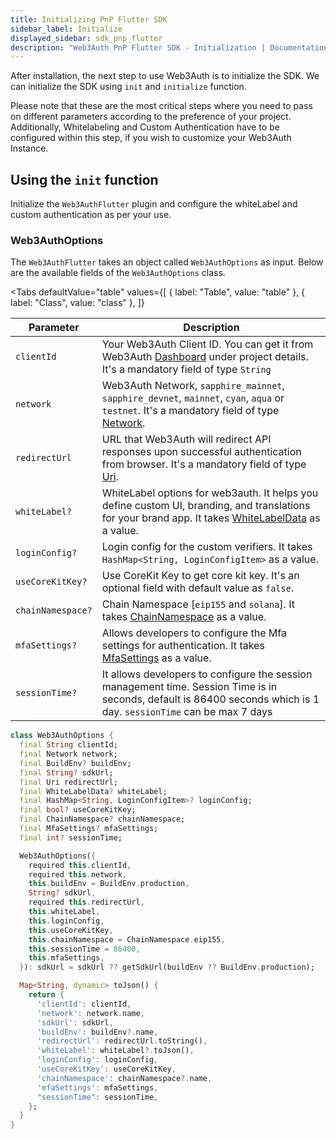 ```yaml
---
title: Initializing PnP Flutter SDK
sidebar_label: Initialize
displayed_sidebar: sdk_pnp_flutter
description: "Web3Auth PnP Flutter SDK - Initialization | Documentation - Web3Auth"
---
```




After installation, the next step to use Web3Auth is to initialize the SDK. We can initialize the
SDK using `init` and `initialize` function.

Please note that these are the most critical steps where you need to pass on different parameters
according to the preference of your project. Additionally, Whitelabeling and Custom Authentication
have to be configured within this step, if you wish to customize your Web3Auth Instance.

## Using the `init` function

Initialize the `Web3AuthFlutter` plugin and configure the whiteLabel and custom authentication as
per your use.

<Initialization />

### Web3AuthOptions

The `Web3AuthFlutter` takes an object called `Web3AuthOptions` as input. Below are the available
fields of the `Web3AuthOptions` class.

<Tabs
  defaultValue="table"
  values={[
    { label: "Table", value: "table" },
    { label: "Class", value: "class" },
  ]}
>

<TabItem value="table">

| Parameter         | Description                                                                                                                                                                                                                                 |
| ----------------- | ------------------------------------------------------------------------------------------------------------------------------------------------------------------------------------------------------------------------------------------- |
| `clientId`        | Your Web3Auth Client ID. You can get it from Web3Auth [Dashboard](https://dashboard.web3auth.io/) under project details. It's a mandatory field of type `String`                                                                            |
| `network`         | Web3Auth Network, `sapphire_mainnet`, `sapphire_devnet`, `mainnet`, `cyan`, `aqua` or `testnet`. It's a mandatory field of type [Network](https://pub.dev/documentation/web3auth_flutter/latest/enums/Network.html).                        |
| `redirectUrl`     | URL that Web3Auth will redirect API responses upon successful authentication from browser. It's a mandatory field of type [Uri](https://api.dart.dev/stable/2.18.0/dart-core/Uri-class.html).                                               |
| `whiteLabel?`     | WhiteLabel options for web3auth. It helps you define custom UI, branding, and translations for your brand app. It takes [WhiteLabelData](https://pub.dev/documentation/web3auth_flutter/latest/input/WhiteLabelData-class.html) as a value. |
| `loginConfig?`    | Login config for the custom verifiers. It takes `HashMap<String, LoginConfigItem>` as a value.                                                                                                                                              |
| `useCoreKitKey?`  | Use CoreKit Key to get core kit key. It's an optional field with default value as `false`.                                                                                                                                                  |
| `chainNamespace?` | Chain Namespace [`eip155` and `solana`]. It takes [ChainNamespace](https://pub.dev/documentation/web3auth_flutter/latest/enums/ChainNamespace.html) as a value.                                                                             |
| `mfaSettings?`    | Allows developers to configure the Mfa settings for authentication. It takes [MfaSettings](https://pub.dev/documentation/web3auth_flutter/latest/input/MfaSettings-class.html) as a value.                                                  |
| `sessionTime?`    | It allows developers to configure the session management time. Session Time is in seconds, default is 86400 seconds which is 1 day. `sessionTime` can be max 7 days                                                                         |

</TabItem>

<TabItem value="class">

```dart
class Web3AuthOptions {
  final String clientId;
  final Network network;
  final BuildEnv? buildEnv;
  final String? sdkUrl;
  final Uri redirectUrl;
  final WhiteLabelData? whiteLabel;
  final HashMap<String, LoginConfigItem>? loginConfig;
  final bool? useCoreKitKey;
  final ChainNamespace? chainNamespace;
  final MfaSettings? mfaSettings;
  final int? sessionTime;

  Web3AuthOptions({
    required this.clientId,
    required this.network,
    this.buildEnv = BuildEnv.production,
    String? sdkUrl,
    required this.redirectUrl,
    this.whiteLabel,
    this.loginConfig,
    this.useCoreKitKey,
    this.chainNamespace = ChainNamespace.eip155,
    this.sessionTime = 86400,
    this.mfaSettings,
  }): sdkUrl = sdkUrl ?? getSdkUrl(buildEnv ?? BuildEnv.production);

  Map<String, dynamic> toJson() {
    return {
      'clientId': clientId,
      'network': network.name,
      'sdkUrl': sdkUrl,
      'buildEnv': buildEnv?.name,
      'redirectUrl': redirectUrl.toString(),
      'whiteLabel': whiteLabel?.toJson(),
      'loginConfig': loginConfig,
      'useCoreKitKey': useCoreKitKey,
      'chainNamespace': chainNamespace?.name,
      'mfaSettings': mfaSettings,
      "sessionTime": sessionTime,
    };
  }
}
```

</TabItem>
</Tabs>
